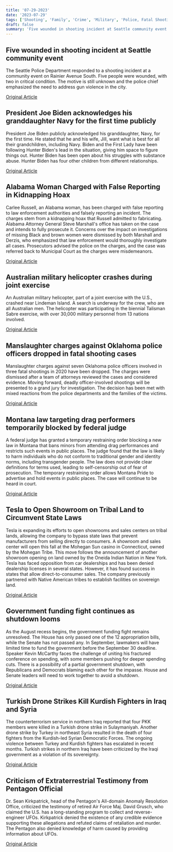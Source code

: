 ```yaml
---
title: '07-29-2023'
date: '2023-07-29'
tags: ['Shooting', 'Family', 'Crime', 'Military', 'Police, Fatal Shootings, Oklahoma', 'Drag Performers', 'Tesla, Tribal Land', 'Government funding', 'Conflict', 'Extraterrestrial Testimony']
draft: false
summary: 'Five wounded in shooting incident at Seattle community event...'
---
```


## Five wounded in shooting incident at Seattle community event
The Seattle Police Department responded to a shooting incident at a community event on Rainier Avenue South. Five people were wounded, with two in critical condition. The motive is still unknown and the police chief emphasized the need to address gun violence in the city.

[Original Article](https://abcnews.go.com/US/wireStory/shooting-seattle-parking-lot-injures-5-people-including-101812219)

## President Joe Biden acknowledges his granddaughter Navy for the first time publicly
President Joe Biden publicly acknowledged his granddaughter, Navy, for the first time. He stated that he and his wife, Jill, want what is best for all their grandchildren, including Navy. Biden and the First Lady have been following Hunter Biden's lead in the situation, giving him space to figure things out. Hunter Biden has been open about his struggles with substance abuse. Hunter Biden has four other children from different relationships.

[Original Article](https://abcnews.go.com/Politics/biden-publicly-acknowledges-7th-grandchild-1st-time-daughter/story?id=101796034)

## Alabama Woman Charged with False Reporting in Kidnapping Hoax
Carlee Russell, an Alabama woman, has been charged with false reporting to law enforcement authorities and falsely reporting an incident. The charges stem from a kidnapping hoax that Russell admitted to fabricating. Alabama Attorney General Steve Marshall's office has taken on the case and intends to fully prosecute it. Concerns over the impact on investigations of missing Black and brown women were dismissed by both Marshall and Derzis, who emphasized that law enforcement would thoroughly investigate all cases. Prosecutors advised the police on the charges, and the case was referred back to Municipal Court as the charges were misdemeanors.

[Original Article](https://abcnews.go.com/US/carlee-russell-arrested-charged-making-false-statements-police/story?id=101771715)

## Australian military helicopter crashes during joint exercise
An Australian military helicopter, part of a joint exercise with the U.S., crashed near Lindeman Island. A search is underway for the crew, who are all Australian men. The helicopter was participating in the biennial Talisman Sabre exercise, with over 30,000 military personnel from 13 nations involved.

[Original Article](https://abcnews.go.com/International/wireStory/4-air-crew-members-missing-after-australian-army-101795688)

## Manslaughter charges against Oklahoma police officers dropped in fatal shooting cases
Manslaughter charges against seven Oklahoma police officers involved in three fatal shootings in 2020 have been dropped. The charges were dismissed after a team of attorneys reviewed the cases and considered evidence. Moving forward, deadly officer-involved shootings will be presented to a grand jury for investigation. The decision has been met with mixed reactions from the police departments and the families of the victims.

[Original Article](https://abcnews.go.com/US/manslaughter-charges-dropped-7-oklahoma-police-officers/story?id=101785593)

## Montana law targeting drag performers temporarily blocked by federal judge
A federal judge has granted a temporary restraining order blocking a new law in Montana that bans minors from attending drag performances and restricts such events in public places. The judge found that the law is likely to harm individuals who do not conform to traditional gender and identity norms, including transgender people. The law does not provide clear definitions for terms used, leading to self-censorship out of fear of prosecution. The temporary restraining order allows Montana Pride to advertise and hold events in public places. The case will continue to be heard in court.

[Original Article](https://abcnews.go.com/US/wireStory/montana-judge-temporarily-lifts-ban-drag-performances-ahead-101790117)

## Tesla to Open Showroom on Tribal Land to Circumvent State Laws
Tesla is expanding its efforts to open showrooms and sales centers on tribal lands, allowing the company to bypass state laws that prevent manufacturers from selling directly to consumers. A showroom and sales center will open this fall at the Mohegan Sun casino in Connecticut, owned by the Mohegan Tribe. This move follows the announcement of another showroom opening on land owned by the Oneida Indian Nation in New York. Tesla has faced opposition from car dealerships and has been denied dealership licenses in several states. However, it has found success in states that allow direct-to-consumer sales. The company previously partnered with Native American tribes to establish facilities on sovereign land.

[Original Article](https://abcnews.go.com/Technology/wireStory/automaker-tesla-opening-showrooms-tribal-lands-avoid-state-101790630)

## Government funding fight continues as shutdown looms
As the August recess begins, the government funding fight remains unresolved. The House has only passed one of the 12 appropriation bills, while the Senate has not passed any. In September, lawmakers will have limited time to fund the government before the September 30 deadline. Speaker Kevin McCarthy faces the challenge of uniting his fractured conference on spending, with some members pushing for deeper spending cuts. There is a possibility of a partial government shutdown, with Republicans and Democrats blaming each other for the impasse. House and Senate leaders will need to work together to avoid a shutdown.

[Original Article](https://abcnews.go.com/Politics/congress-leaves-august-recess-movement-appropriations-bills/story?id=101665307)

## Turkish Drone Strikes Kill Kurdish Fighters in Iraq and Syria
The counterterrorism service in northern Iraq reported that four PKK members were killed in a Turkish drone strike in Sulaymaniyah. Another drone strike by Turkey in northeast Syria resulted in the death of four fighters from the Kurdish-led Syrian Democratic Forces. The ongoing violence between Turkey and Kurdish fighters has escalated in recent months. Turkish strikes in northern Iraq have been criticized by the Iraqi government as a violation of its sovereignty.

[Original Article](https://abcnews.go.com/International/wireStory/kurdish-groups-turkish-strikes-syria-iraq-kill-fighters-101790509)

## Criticism of Extraterrestrial Testimony from Pentagon Official
Dr. Sean Kirkpatrick, head of the Pentagon's All-domain Anomaly Resolution Office, criticized the testimony of retired Air Force Maj. David Grusch, who claimed the U.S. has a long-standing program to collect and reverse-engineer UFOs. Kirkpatrick denied the existence of any credible evidence supporting these allegations and refuted claims of retaliation and murder. The Pentagon also denied knowledge of harm caused by providing information about UFOs.

[Original Article](https://abcnews.go.com/US/wireStory/ufo-congressional-hearing-insulting-us-employees-top-pentagon-101795689)
